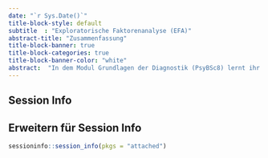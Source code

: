 ```yaml
---
date: "`r Sys.Date()`"
title-block-style: default
subtitle  : "Exploratorische Faktorenanalyse (EFA)"
abstract-title: "Zusammenfassung"
title-block-banner: true
title-block-categories: true
title-block-banner-color: "white"
abstract:  "In dem Modul Grundlagen der Diagnostik (PsyBSc8) lernt ihr im Seminar ein psychologisches Testverfahren zu erstellen und empirisch zu überprüfen. In diesem Zusammenhang führen viele von euch wahrscheinlich das erste Mal eine Itemanalyse und eine Exploratorische Faktorenanalyse (EFA) durch. Hier könnt ihr noch einmal in aller Ruhe nachlesen, was euch im Praktikum schon einmal vorgeführt wurde."
---
```


## Session Info

::: {.callout-important collapse="true"}
## Erweitern für Session Info

```r
sessioninfo::session_info(pkgs = "attached")
```
:::
